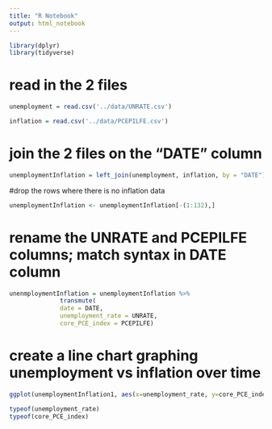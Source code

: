 ```yaml
---
title: "R Notebook"
output: html_notebook
---
```

```r
library(dplyr)
library(tidyverse)
```
# read in the 2 files
```r
unemployment = read.csv('../data/UNRATE.csv')
```
```r
inflation = read.csv('../data/PCEPILFE.csv')
```

# join the 2 files on the "DATE" column
```r
unemploymentInflation = left_join(unemployment, inflation, by = "DATE") 
```

#drop the rows where there is no inflation data
```r
unemploymentInflation <- unemploymentInflation[-(1:132),]
```

# rename the UNRATE and PCEPILFE columns; match syntax in DATE column
```r
unenmploymentInflation = unemploymentInflation %>% 
              transmute(
              date = DATE,
              unemployment_rate = UNRATE,
              core_PCE_index = PCEPILFE)
```

# create a line chart graphing unemployment vs inflation over time
```r
ggplot(unemploymentInflation1, aes(x=unemployment_rate, y=core_PCE_index)) + geom_line()
```
```r
typeof(unemployment_rate)
typeof(core_PCE_index)
```

